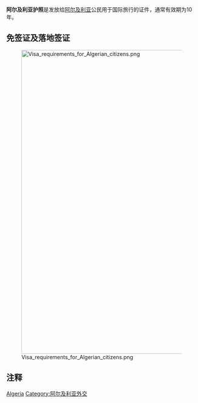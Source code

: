 '''阿尔及利亚护照'''是发放给[[阿尔及利亚|阿尔及利亚]]公民用于国际旅行的证件，通常有效期为10年。

== 免签证及落地签证 ==

[[File:Visa_requirements_for_Algerian_citizens.png|800px]]

== 注释 ==

{{passport-stub}}
{{护照}}

[[Category:各國護照|Algeria]]
[[Category:阿尔及利亚外交|Category:阿尔及利亚外交]]